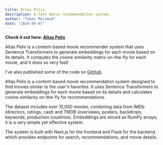 ```yaml
---
title: Altas Pelis
description: A fast movie recommendation system.
author: "Tomás Malamud"
date: "2024-09-01"
---
```


**Check it out here: [Altas Pelis](https://altaspelis.com/)**  

Altas Pelis is a content-based movie recommender system that uses Sentence Transformers to generate embeddings for each movie based on its details. It computes the cosine similarity matrix on-the-fly for each movie, and it does so very fast!  

I've also published some of the code on [GitHub](https://github.com/TomiMalamud/altaspelis).  

Altas Pelis is a content-based movie recommendation system designed to find movies similar to the user's favorites. It uses Sentence Transformers to generate embeddings for each movie based on its details and calculates cosine similarity on-the-fly for recommendations.

The dataset includes over 10,000 movies, combining data from IMDb (directors, ratings, cast) and TMDB (overviews, posters, backdrops, keywords, production countries). Embeddings are stored as NumPy arrays; it is a very simple yet effective system.  

The system is built with Next.js for the frontend and Flask for the backend, which provides endpoints for search, recommendations, and movie details.  